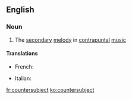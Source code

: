 ==English==

===Noun===
{{wikipedia}}
{{en-noun}}

# {{context|music|lang=en}} The [[secondary]] [[melody]] in [[contrapuntal]] [[music]]

====Translations====
{{trans-top|countersubject}}
* French: {{t+|fr|contre-sujet|m}}
{{trans-mid}}
* Italian: {{t|it|controsoggetto|m}}
{{trans-bottom}}

[[fr:countersubject]]
[[ko:countersubject]]